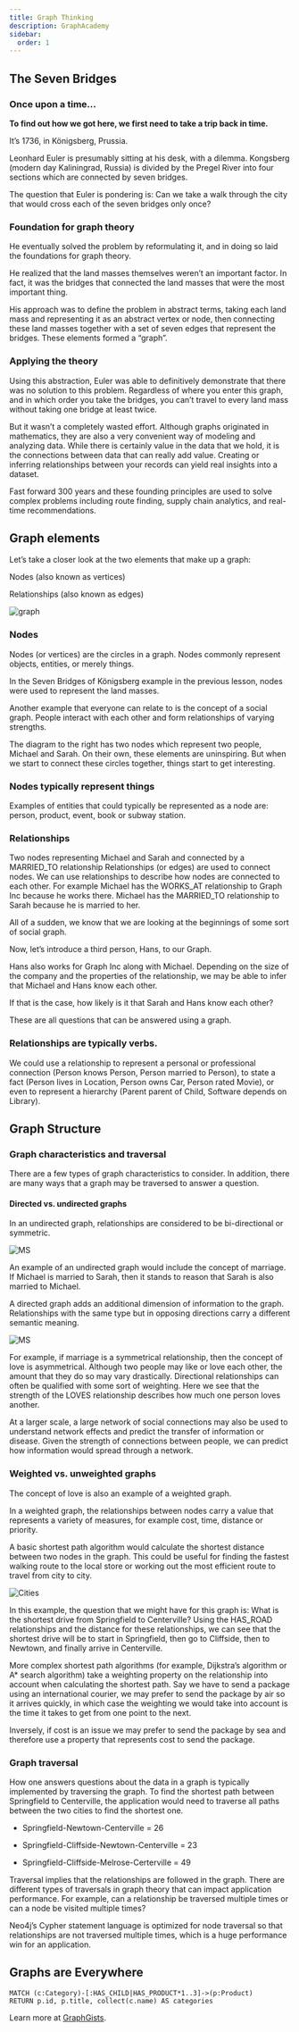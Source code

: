---
title: Graph Thinking
description: GraphAcademy
sidebar:
  order: 1
---

## The Seven Bridges

### Once upon a time…​

**To find out how we got here, we first need to take a trip back in time.**

It’s 1736, in Königsberg, Prussia.

Leonhard Euler is presumably sitting at his desk, with a dilemma. Kongsberg (modern day Kaliningrad, Russia) is divided by the Pregel River into four sections which are connected by seven bridges.

The question that Euler is pondering is: Can we take a walk through the city that would cross each of the seven bridges only once?

### Foundation for graph theory

He eventually solved the problem by reformulating it, and in doing so laid the foundations for graph theory.

He realized that the land masses themselves weren’t an important factor. In fact, it was the bridges that connected the land masses that were the most important thing.

His approach was to define the problem in abstract terms, taking each land mass and representing it as an abstract vertex or node, then connecting these land masses together with a set of seven edges that represent the bridges. These elements formed a “graph”.

### Applying the theory

Using this abstraction, Euler was able to definitively demonstrate that there was no solution to this problem. Regardless of where you enter this graph, and in which order you take the bridges, you can’t travel to every land mass without taking one bridge at least twice.

But it wasn’t a completely wasted effort. Although graphs originated in mathematics, they are also a very convenient way of modeling and analyzing data. While there is certainly value in the data that we hold, it is the connections between data that can really add value. Creating or inferring relationships between your records can yield real insights into a dataset.

Fast forward 300 years and these founding principles are used to solve complex problems including route finding, supply chain analytics, and real-time recommendations.

## Graph elements

Let’s take a closer look at the two elements that make up a graph:

Nodes (also known as vertices)

Relationships (also known as edges)

![graph](/img/neo4j/graph.png)

### Nodes

Nodes (or vertices) are the circles in a graph. Nodes commonly represent objects, entities, or merely things.

In the Seven Bridges of Königsberg example in the previous lesson, nodes were used to represent the land masses.

Another example that everyone can relate to is the concept of a social graph. People interact with each other and form relationships of varying strengths.

The diagram to the right has two nodes which represent two people, Michael and Sarah. On their own, these elements are uninspiring. But when we start to connect these circles together, things start to get interesting.

### Nodes typically represent things

Examples of entities that could typically be represented as a node are: person, product, event, book or subway station.

### Relationships

Two nodes representing Michael and Sarah and connected by a MARRIED_TO relationship
Relationships (or edges) are used to connect nodes. We can use relationships to describe how nodes are connected to each other. For example Michael has the WORKS_AT relationship to Graph Inc because he works there. Michael has the MARRIED_TO relationship to Sarah because he is married to her.

All of a sudden, we know that we are looking at the beginnings of some sort of social graph.

Now, let’s introduce a third person, Hans, to our Graph.

Hans also works for Graph Inc along with Michael. Depending on the size of the company and the properties of the relationship, we may be able to infer that Michael and Hans know each other.

If that is the case, how likely is it that Sarah and Hans know each other?

These are all questions that can be answered using a graph.

### Relationships are typically verbs.

We could use a relationship to represent a personal or professional connection (Person knows Person, Person married to Person), to state a fact (Person lives in Location, Person owns Car, Person rated Movie), or even to represent a hierarchy (Parent parent of Child, Software depends on Library).

## Graph Structure

### Graph characteristics and traversal

There are a few types of graph characteristics to consider. In addition, there are many ways that a graph may be traversed to answer a question.

#### Directed vs. undirected graphs

In an undirected graph, relationships are considered to be bi-directional or symmetric.

![MS](/img/neo4j/ms.png)

An example of an undirected graph would include the concept of marriage. If Michael is married to Sarah, then it stands to reason that Sarah is also married to Michael.

A directed graph adds an additional dimension of information to the graph. Relationships with the same type but in opposing directions carry a different semantic meaning.

![MS](/img/neo4j/ms-love.png)

For example, if marriage is a symmetrical relationship, then the concept of love is asymmetrical. Although two people may like or love each other, the amount that they do so may vary drastically. Directional relationships can often be qualified with some sort of weighting. Here we see that the strength of the LOVES relationship describes how much one person loves another.

At a larger scale, a large network of social connections may also be used to understand network effects and predict the transfer of information or disease. Given the strength of connections between people, we can predict how information would spread through a network.

### Weighted vs. unweighted graphs

The concept of love is also an example of a weighted graph.

In a weighted graph, the relationships between nodes carry a value that represents a variety of measures, for example cost, time, distance or priority.

A basic shortest path algorithm would calculate the shortest distance between two nodes in the graph. This could be useful for finding the fastest walking route to the local store or working out the most efficient route to travel from city to city.

![Cities](/img/neo4j/cities.png)

In this example, the question that we might have for this graph is: What is the shortest drive from Springfield to Centerville? Using the HAS_ROAD relationships and the distance for these relationships, we can see that the shortest drive will be to start in Springfield, then go to Cliffside, then to Newtown, and finally arrive in Centerville.

More complex shortest path algorithms (for example, Dijkstra’s algorithm or A* search algorithm) take a weighting property on the relationship into account when calculating the shortest path. Say we have to send a package using an international courier, we may prefer to send the package by air so it arrives quickly, in which case the weighting we would take into account is the time it takes to get from one point to the next.

Inversely, if cost is an issue we may prefer to send the package by sea and therefore use a property that represents cost to send the package.

### Graph traversal

How one answers questions about the data in a graph is typically implemented by traversing the graph. To find the shortest path between Springfield to Centerville, the application would need to traverse all paths between the two cities to find the shortest one.

- Springfield-Newtown-Centerville = 26

- Springfield-Cliffside-Newtown-Centerville = 23

- Springfield-Cliffside-Melrose-Certerville = 49

Traversal implies that the relationships are followed in the graph. There are different types of traversals in graph theory that can impact application performance. For example, can a relationship be traversed multiple times or can a node be visited multiple times?

Neo4j’s Cypher statement language is optimized for node traversal so that relationships are not traversed multiple times, which is a huge performance win for an application.

## Graphs are Everywhere

```cypher
MATCH (c:Category)-[:HAS_CHILD|HAS_PRODUCT*1..3]->(p:Product)
RETURN p.id, p.title, collect(c.name) AS categories
```

Learn more at [GraphGists](https://neo4j.com/graphgists/).